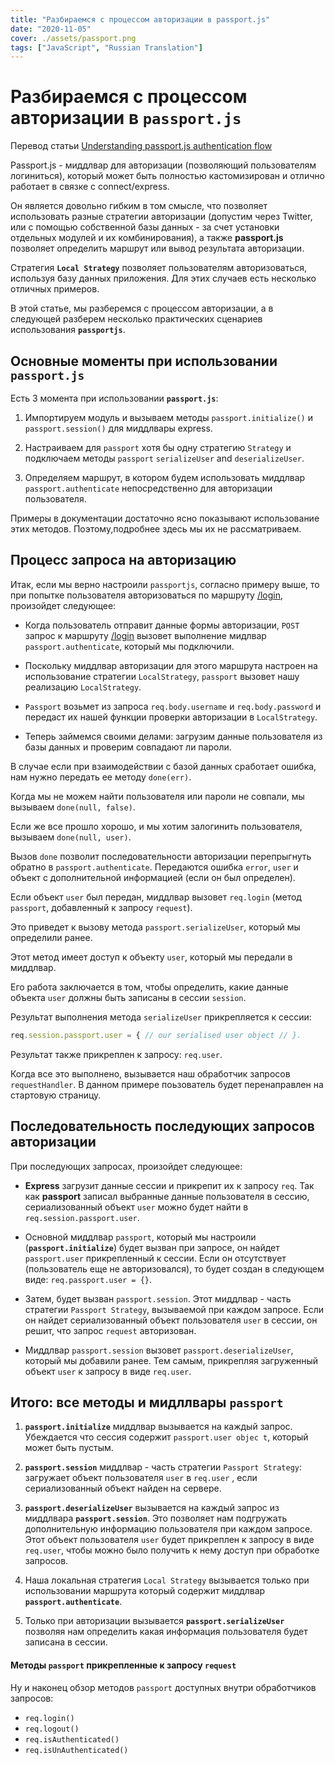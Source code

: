 ```yaml
---
title: "Разбираемся с процессом авторизации в passport.js" 
date: "2020-11-05"
cover: ./assets/passport.png
tags: ["JavaScript", "Russian Translation"]
---
```


# Разбираемся с процессом авторизации в `passport.js`

Перевод статьи [Understanding passport.js authentication flow](http://toon.io/understanding-passportjs-authentication-flow/)

Passport.js - миддлвар для авторизации (позволяющий пользователям логиниться), который может быть полностью кастомизирован и отлично работает в связке с connect/express.

Он является довольно гибким в том смысле, что позволяет использовать разные стратегии авторизации (допустим через Twitter, или с помощью собственной базы данных - за счет установки отдельных модулей и их комбинирования), а также __passport.js__ позволяет определить маршрут или вывод результата авторизации.

Стратегия __`Local Strategy`__ позволяет пользователям авторизоваться, используя базу данных приложения. Для этих случаев есть несколько отличных примеров.

В этой статье, мы разберемся с процессом авторизации, а в следующей разберем несколько практических сценариев использования __`passportjs`__.


## Основные моменты при использовании `passport.js`

Есть 3 момента при использовании __`passport.js`__:

1. Импортируем модуль и вызываем методы `passport.initialize()` и `passport.session()` для миддлвары express.
    
2. Настраиваем для `passport` хотя бы одну стратегию `Strategy` и подключаем методы `passport` `serializeUser` and `deserializeUser`.
    
3. Определяем маршрут, в котором будем использовать миддлвар `passport.authenticate` непосредственно для авторизации пользователя.

Примеры в документации достаточно ясно показывают использование этих методов. Поэтому,подробнее здесь мы их не рассматриваем.

## Процесс запроса на авторизацию

Итак, если мы верно настроили `passportjs`, согласно примеру выше, то при попытке пользователя авторизоваться по маршруту [/login](/login), произойдет следующее:

* Когда пользователь отправит данные формы авторизации, `POST` запрос к маршруту [/login](/login) вызовет выполнение мидлвар `passport.authenticate`, который мы подключили.
    
* Поскольку миддлвар авторизации для этого маршрута настроен на использование стратегии `LocalStrategy`, `passport` вызовет нашу реализацию `LocalStrategy`.
    
* `Passport` возьмет из запроса `req.body.username` и `req.body.password` и передаст их нашей функции проверки авторизации в `LocalStrategy`.
    
* Теперь займемся своими делами: загрузим данные пользователя из базы данных и проверим совпадают ли пароли.
    
В случае если при взаимодействии с базой данных сработает ошибка, нам нужно передать ее методу `done(err)`. 

Когда мы не можем найти пользователя или пароли не совпали, мы вызываем `done(null, false)`. 

Если же все прошло хорошо, и мы хотим залогинить пользователя, вызываем `done(null, user)`.

Вызов `done` позволит последовательности авторизации перепрыгнуть обратно в `passport.authenticate`. Передаются ошибка `error`, `user` и объект с дополнительной информацией (если он был определен).

Если объект `user` был передан, миддлвар  вызовет `req.login` (метод `passport`, добавленный к запросу `request`).

Это приведет к вызову  метода `passport.serializeUser`, который мы определили ранее. 

Этот метод имеет доступ к объекту `user`, который мы передали в миддлвар.

Его работа заключается в том, чтобы определить, какие данные объекта `user` должны быть записаны в сессии `session`. 

Результат выполнения метода `serializeUser` прикрепляется к сессии: 

```js
req.session.passport.user = { // our serialised user object // }.
```

Результат также прикреплен к запросу: `req.user`.

Когда все это выполнено, вызывается наш обработчик запросов `requestHandler`. В данном примере поьзователь будет перенаправлен на стартовую страницу.

## Последовательность последующих запросов авторизации

При последующих запросах, произойдет следующее:

* __Express__ загрузит данные сессии и прикрепит их к запросу `req`. Так как __passport__ записал выбранные данные пользователя в сессию, сериализованный объект `user` можно будет найти в `req.session.passport.user`.

* Основной миддлвар `passport`, который мы настроили (__`passport.initialize`__) будет вызван при запросе, он найдет `passport.user` прикрепленный к сессии. Если он отсутствует (пользователь еще не авторизовался), то будет создан в следующем виде: `req.passport.user = {}`.

* Затем, будет вызван `passport.session`. Этот миддлвар - часть стратегии `Passport Strategy`, вызываемой при каждом запросе. Если он найдет сериализованный объект пользователя `user` в сессии, он решит, что запрос `request` авторизован.

* Миддлвар `passport.session` вызовет `passport.deserializeUser`, который мы добавили ранее. Тем самым, прикрепляя загруженный объект `user` к запросу в виде `req.user`.

## Итого: все методы и мидллвары `passport`

1. __`passport.initialize`__ миддлвар вызывается на каждый запрос. Убеждается что сессия содержит `passport.user objec t`, который может быть пустым.

2. __`passport.session`__ миддлвар - часть стратегии `Passport Strategy`: загружает объект пользователя `user` в `req.user` , если сериализованный объект найден на сервере.

3. __`passport.deserializeUser`__ вызывается на каждый запрос из миддлвара __`passport.session`__. Это позволяет нам подгружать дополнительную информацию пользователя при каждом запросе. Этот объект пользователя `user` будет прикреплен к запросу в виде `req.user`, чтобы можно было получить к нему доступ при обработке запросов.

4. Наша локальная стратегия `Local Strategy` вызывается только при использовании маршрута который содержит миддлвар __`passport.authenticate`__.

5. Только при авторизации вызывается __`passport.serializeUser`__ позволяя нам определить какая информация пользователя будет записана в сессии.

#### Методы `passport` прикрепленные к запросу  `request`

Ну и наконец обзор методов `passport` доступных внутри обработчиков запросов:

* `req.login()`
* `req.logout()`
* `req.isAuthenticated()`
* `req.isUnAuthenticated()`

